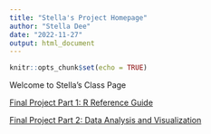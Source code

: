 ```yaml
---
title: "Stella's Project Homepage"
author: "Stella Dee"
date: "2022-11-27"
output: html_document
---
```


```r
knitr::opts_chunk$set(echo = TRUE)
```

Welcome to Stella's Class Page

[Final Project Part 1: R Reference Guide](final_R_reference.html)

[Final Project Part 2: Data Analysis and Visualization](final_data_analysis.html)